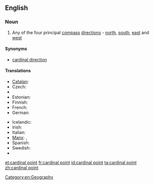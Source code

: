 ==English==
{{wikipedia|Cardinal point}}
===Noun===
{{en-noun|sg=[[cardinal]] [[point]]}}

# Any of the four principal [[compass]] [[direction]]s - [[north]], [[south]], [[east]] and [[west]]

====Synonyms====
* [[cardinal direction]]

====Translations====
{{trans-top|cardinal point}}
* [[Catalan]]: {{t|ca|punt cardinal|m}}
* Czech: {{t-|cs|světová strana|f}}
* {{trreq|eo}}
* Estonian: {{t|et|põhi-ilmakaar}}
* Finnish: {{t-|fi|pääilmansuunta}}
* French: {{t+|fr|point cardinal|m}}
* German: {{t+|de|Haupthimmelsrichtung|f}}
{{trans-mid}}
* Icelandic: {{t-|is|höfuðátt|f}}
* Irish: {{t|ga|príomhaird|f}}
* Italian: {{t-|it|punto cardinale|m}}
* [[Manx]]: {{t|gv|bun-ard|f}}, {{t|gv|ard-ard}}
* Spanish: {{t|es|punto cardinal|m}}
* Swedish: {{t|sv|kardinalstreck|n}}
* {{trreq|vo}}
{{trans-bottom}}

[[Category:en:Geography]]

[[et:cardinal point]]
[[fr:cardinal point]]
[[id:cardinal point]]
[[ta:cardinal point]]
[[zh:cardinal point]]